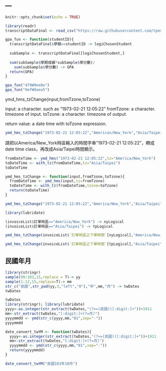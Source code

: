 ---
---

```r
knitr::opts_chunk$set(echo = TRUE)
```

```r
library(readr)
transcriptDataFinal <- read_csv("https://raw.githubusercontent.com/tpemartin/github-data/master/transcriptDataFinal.csv")
```

```r
gpa_fun <- function(studentID){
  transcriptDataFinal$學號==studentID -> logiChosenStudent
  
  subSample <- transcriptDataFinal[logiChosenStudent,]
  
  sum(subSample$學期成績*subSample$學分數)/
    sum(subSample$學分數) -> GPA
  return(GPA)
}
```

```r
gpa_fun("479W9ee8e")
gpa_fun("9efW9aea5")
```


ymd_hms_tzChange(input,fromTzone,toTzone)

input: a character. such as "1973-02-21 12:05:22"
fromTzone: a character. timezone of input.
toTzone: a character. timezone of output.

return value: a date time with toTzone expression.

```r
ymd_hms_tzChange("1973-02-21 12:05:22","American/New_York","Asia/Taipei")
```

請把以America/New_York時區輸入的時間字串"1973-02-21 12:05:22"，轉成date time class，再改成Asia/Taipei時間顯示。

```r
fromDateTime <- ymd_hms("1973-02-21 12:05:22",tz="America/New_York")
toDateTime <- with_tz(fromDateTime,tz="Asia/Taipei")
toDateTime
```

```r
ymd_hms_tzChange <- function(input,fromTzone,toTzone){
  fromDateTime <- ymd_hms(input,tz=fromTzone)
  toDateTime <- with_tz(fromDateTime,tzone=toTzone)
  return(toDateTime)
}
```

```r
ymd_hms_tzChange("1973-02-21 12:05:22","America/New_York","Asia/Taipei")
```

```r
library(lubridate)

(invoiceList$訂單時區=="America/New_York") -> nyLogical
(invoiceList$訂單時區=="Asia/Taipei") -> tpLogical

ymd_hms_tzChange(invoiceList$`訂單時區之下單時間`[nyLogical],"America/New_York","UTC") -> invoiceList$UTC時間[nyLogical]

ymd_hms_tzChange(invoiceList$`訂單時區之下單時間`[tpLogical],"Asia/Taipei","UTC") -> invoiceList$UTC時間[tpLogical]
```

## 民國年月

```r
library(stringr)
sample(99:103,15,replace = T)-> yy
sample(1:12,15,replace=T)-> mm
str_c("民國",str_pad(yy,3,"left","0"),"年",mm,"月") -> twDates
twDates
```

```r
twDates
library(stringr); library(lubridate)
yyyy<-as.integer(str_extract(twDates,"(?<=(民國))[:digit:]+"))+1911
mm<-str_extract(twDates,"[:digit:]+(?=月)")
yyyymmdd <- ymd(str_c(yyyy,mm,"01",sep="-"))
yyyymmdd
```

```r
date_convert_twYM <- function(twDates){
  yyyy<-as.integer(str_extract(twDates,"(?<=(民國))[:digit:]+"))+1911
  mm<-str_extract(twDates,"[:digit:]+(?=月)")
  yyyymmdd <- ymd(str_c(yyyy,mm,"01",sep="-"))
  return(yyyymmdd)
}
```

```r
date_convert_twYM("民國103年10月")
```

